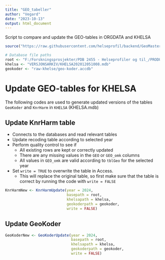 ```yaml
---
title: "GEO_tabeller"
author: "Vegard"
date: "2023-10-13"
output: html_document
---
```


Script to compare and update the GEO-tables in ORGDATA and KHELSA


```r
source("https://raw.githubusercontent.com/helseprofil/backend/GeoMaster/main/R/functions_GeoMaster.R")

# Database file paths
root <- "F:/Forskningsprosjekter/PDB 2455 - Helseprofiler og til_/PRODUKSJON/STYRING/"
khelsa <- "VERSJONSARKIV/KHELSA202012051008.mdb"
geokoder <- "raw-khelse/geo-koder.accdb"
```

# Update GEO-tables for KHELSA

The following codes are used to generate updated versions of the tables `GeoKoder` and `KnrHarm` in `KHELSA` (KHELSA.mdb)

## Update KnrHarm table

- Connects to the databases and read relevant tables
- Update recoding table according to selected year
- Perform quality control to see if
    - All existing rows are kept or correctly updated
    - There are any missing values in the `GEO` or `GEO_omk` columns
    - All values in `GEO_omk` are valid according to `tblGeo` for the selected year
    
- Set `write = TRUE` to overwrite the table in Access. 
    - This will replace the original table, so first make sure that the table is correct by running the code with `write = FALSE`

```r
KnrHarmNew <- KnrHarmUpdate(year = 2024,
                            basepath = root,
                            khelsapath = khelsa,
                            geokoderpath = geokoder,
                            write = FALSE)
```

## Update GeoKoder

```r
GeoKoderNew <- GeoKoderUpdate(year = 2024,
                              basepath = root,
                              khelsapath = khelsa,
                              geokoderpath = geokoder,
                              write = FALSE)
```

